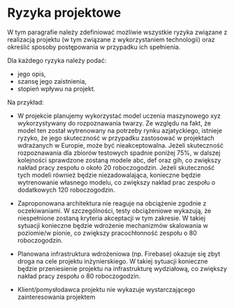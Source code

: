 # Ryzyka projektowe

W tym paragrafie należy zdefiniować możliwie wszystkie ryzyka związane z realizacją projektu (w tym związane z wykorzystaniem technologii) oraz określić sposoby postępowania w przypadku ich spełnienia. 

Dla każdego ryzyka należy podać: 
- jego opis, 
- szansę jego zaistnienia, 
- stopień wpływu na projekt. 

Na przykład: 

- W projekcie planujemy wykorzystać model uczenia maszynowego xyz wykorzystywany do rozpoznawania twarzy. Ze względu na fakt, że model ten został wytrenowany na potrzeby rynku azjatyckiego, istnieje ryzyko, że jego skuteczność w przypadku zastosować w projektach wdrażanych w Europie, może być nieakceptowalna. Jeżeli skuteczność rozpoznawania dla zbiorów testowych spadnie poniżej 75%, w dalszej kolejności sprawdzone zostaną modele abc, def oraz gih, co zwiększy nakład pracy zespołu o około 20 roboczogodzin. Jeżeli skuteczność tych modeli również będzie niezadowalająca, konieczne będzie wytrenowanie własnego modelu, co zwiększy nakład prac zespołu o dodatkowych 120 roboczogodzin. 

- Zaproponowana architektura nie reaguje na obciążenie zgodnie z oczekiwaniami. W szczególności, testy obciążeniowe wykazują, że niespełnione zostaną kryteria akceptacji w tym zakresie. W takiej sytuacji konieczne będzie wdrożenie mechanizmów skalowania w poziomie/w pionie, co zwiększy pracochłonność zespołu o 80 roboczogodzin. 

- Planowana infrastruktura wdrożeniowa (np. Firebase) okazuje się zbyt droga na cele projektu inżynierskiego. W takiej sytuacji konieczne będzie przeniesienie projektu na infrastrukturę wydziałową, co zwiększy nakład pracy zespołu o 80 roboczogodzin. 

- Klient/pomysłodawca projektu nie wykazuje wystarczającego zainteresowania projektem 